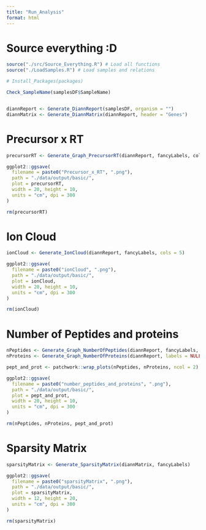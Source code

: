 ```yaml
---
title: "Run_Analysis"
format: html
---
```


# Source everything :D

```r
source("./src/Source_Everything.R") # Load all functions
source("./LoadSamples.R") # Load samples and relations

# Install_Packages(packages) 
```


```r
Check_SampleName(samplesDF$SampleName)


diannReport <- Generate_DiannReport(samplesDF, organism = "")
diannMatrix <- Generate_DiannMatrix(diannReport, header = "Genes")

```

# Precursor x RT

```r
precursorRT <- Generate_Graph_PrecursorRT(diannReport, fancyLabels, colors, cols = 5)

ggplot2::ggsave(
  filename = paste0("Precursor_x_RT", ".png"),
  path = "./data/output/basic/",
  plot = precursorRT,
  width = 20, height = 10,
  units = "cm", dpi = 300
)

rm(precursorRT)
```

# Ion Cloud

```r
ionCloud <- Generate_IonCloud(diannReport, fancyLabels, cols = 5)

ggplot2::ggsave(
  filename = paste0("ionCloud", ".png"),
  path = "./data/output/basic/",
  plot = ionCloud,
  width = 20, height = 10,
  units = "cm", dpi = 300
)

rm(ionCloud)
```

# Number of Peptides and proteins

```r
nPeptides <- Generate_Graph_NumberOfPeptides(diannReport, fancyLabels, colors)
nProteins <- Generate_Graph_NumberOfProteins(diannReport, labels = NULL, colors)

pept_and_prot <- patchwork::wrap_plots(nPeptides, nProteins, ncol = 2)

ggplot2::ggsave(
  filename = paste0("number_peptides_and_proteins", ".png"),
  path = "./data/output/basic/",
  plot = pept_and_prot,
  width = 20, height = 10,
  units = "cm", dpi = 300
)

rm(nPeptides, nProteins, pept_and_prot)
```

# Sparsity Matrix

```r
sparsityMatrix <- Generate_SparsityMatrix(diannMatrix, fancyLabels)

ggplot2::ggsave(
  filename = paste0("sparsityMatrix", ".png"),
  path = "./data/output/basic/",
  plot = sparsityMatrix,
  width = 12, height = 20,
  units = "cm", dpi = 300
)

rm(sparsityMatrix)
```
